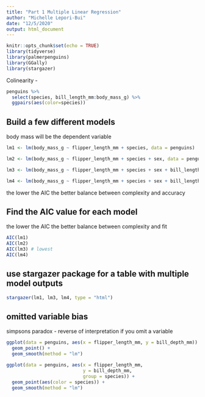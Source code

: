 ```yaml
---
title: "Part 1 Multiple Linear Regression"
author: "Michelle Lepori-Bui"
date: "12/5/2020"
output: html_document
---
```


```r
knitr::opts_chunk$set(echo = TRUE)
library(tidyverse)
library(palmerpenguins)
library(GGally)
library(stargazer)
```

Colinearity - 
```r
penguins %>% 
  select(species, bill_length_mm:body_mass_g) %>% 
  ggpairs(aes(color=species))
```

## Build a few different models

body mass will be the dependent variable

```r
lm1 <- lm(body_mass_g ~ flipper_length_mm + species, data = penguins)

lm2 <- lm(body_mass_g ~ flipper_length_mm + species + sex, data = penguins)

lm3 <- lm(body_mass_g ~ flipper_length_mm + species + sex + bill_length_mm, data = penguins)

lm4 <- lm(body_mass_g ~ flipper_length_mm + species + sex + bill_length_mm + island, data = penguins)

```

the lower the AIC the better balance between complexity and accuracy

## Find the AIC value for each model

the lower the AIC the better balance between complexity and fit

```r
AIC(lm1)
AIC(lm2)
AIC(lm3) # lowest
AIC(lm4)
```

## use stargazer package for a table with multiple model outputs

```r
stargazer(lm1, lm3, lm4, type = "html")
```

## omitted variable bias

simpsons paradox - reverse of interpretation if you omit a variable

```r
ggplot(data = penguins, aes(x = flipper_length_mm, y = bill_depth_mm)) +
  geom_point() +
  geom_smooth(method = "lm")
```


```r
ggplot(data = penguins, aes(x = flipper_length_mm, 
                            y = bill_depth_mm,
                            group = species)) +
  geom_point(aes(color = species)) +
  geom_smooth(method = "lm")
```

















